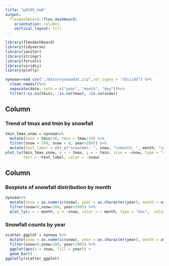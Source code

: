 ```yaml
---
title: "p8105_hw6"
output: 
  flexdashboard::flex_dashboard:
    orientation: columns
    vertical_layout: fill
---
```


```r
library(flexdashboard)
library(tidyverse)
library(janitor)
library(stringr)
library(forcats)
library(viridis)
library(plotly)

nynoaa=read_csv("./data/nynoaadat.zip",col_types = "cDiiidd") %>%
  clean_names()%>%
  separate(date, into = c("year", "month", "day"))%>%
  filter(!is.na(tmin), !is.na(tmax), !is.na(snow))
```

Column {data-width=650}
-----------------------------------------------------------------------

### Trend of tmax and tmin by snowfall

```r
tmin_tmax_snow = nynoaa%>%
  mutate(tmin = tmin/10, tmax = tmax/10) %>%
  filter(snow < 100, snow > 0, year>2005) %>%
  mutate(text_label = str_c("snow(mm): ", snow, "\nmonth: ", month, "\nyear: ", year)) 
plot_ly(tmin_tmax_snow, x = ~ tmax, y = ~ tmin, size = ~snow, type = "scatter", mode = "markers", 
        text = ~text_label, color = ~snow)
```

Column {data-width=350}
-----------------------------------------------------------------------

### Boxplots of snowfall distribution by month

```r
nynoaa%>%
  mutate(snow = as.numeric(snow), year = as.character(year), month = as.character(month))%>%
  filter(snow>0,snow<100, year>2005) %>%
  plot_ly(x = ~ month, y = ~snow, color = ~ month, type = "box",  colors = "Set2")
```

### Snowfall counts by year

```r
scatter_ggplot = nynoaa %>%
  mutate(snow = as.numeric(snow), year = as.character(year), month = as.character(month))%>%
  filter(snow>0,snow<100, year>2005) %>%
  ggplot(aes(x = snow, fill = year)) +
  geom_bar()
ggplotly(scatter_ggplot)
```



